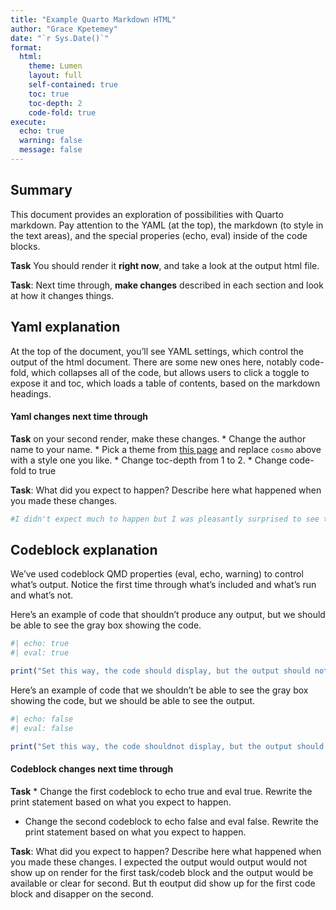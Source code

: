 ```yaml
---
title: "Example Quarto Markdown HTML"
author: "Grace Kpetemey"
date: "`r Sys.Date()`"
format:
  html:
    theme: Lumen
    layout: full
    self-contained: true
    toc: true
    toc-depth: 2
    code-fold: true
execute: 
  echo: true
  warning: false
  message: false
---
```


## Summary

This document provides an exploration of possibilities with Quarto markdown. Pay attention to the YAML (at the top), the markdown (to style in the text areas), and the special properies (echo, eval) inside of the code blocks.

**Task** You should render it **right now**, and take a look at the output html file. 

**Task**: Next time through, **make changes** described in each section and look at how it changes things.


## Yaml explanation

At the top of the document, you'll see YAML settings, which control the output of the html document.  There are some new ones here, notably code-fold, which collapses all of the code, but allows users to click a toggle to expose it and toc, which loads a table of contents, based on the markdown headings.  

#### Yaml changes next time through

**Task** on your second render, make these changes.
* Change the author name to your name.
* Pick a theme from [this page](https://quarto.org/docs/output-formats/html-themes.html) and replace `cosmo` above with a style one you like. 
* Change toc-depth from 1 to 2. 
* Change code-fold to true

**Task**: What did you expect to happen? Describe here what happened when you made these changes. 

```r
#I didn't expect much to happen but I was pleasantly surprised to see the theme changed easily along with the author and the layout of the page 

```

## Codeblock explanation

We've used codeblock QMD properties (eval, echo, warning) to control what's output. Notice the first time through what's included and what's run and what's not.

Here's an example of code that shouldn't produce any output, but we should be able to see the gray box showing the code. 

```r
#| echo: true
#| eval: true

print("Set this way, the code should display, but the output should not show up on render")

```

Here's an example of code that we shouldn't be able to see the gray box showing the code, but we should be able to see the output. 

```r
#| echo: false
#| eval: false

print("Set this way, the code shouldnot display, but the output should be visible on render")

```

#### Codeblock changes next time through

**Task**
* Change the first codeblock to echo true and eval true. Rewrite the print statement based on what you expect to happen.

* Change the second codeblock to echo false and eval false. Rewrite the print statement based on what you expect to happen.

**Task**: What did you expect to happen? Describe here what happened when you made these changes. 
I expected the output would output would  not show up on render for the first task/codeb block and the output would be available or clear for second. But th eoutput did show up for the first code block and disapper on the second.  


